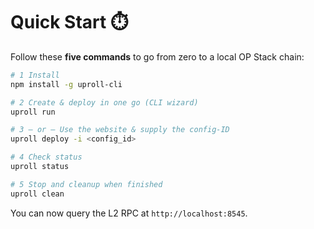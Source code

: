 # Quick Start ⏱️

Follow these **five commands** to go from zero to a local OP Stack chain:

```bash
# 1 Install
npm install -g uproll-cli

# 2 Create & deploy in one go (CLI wizard)
uproll run

# 3 — or — Use the website & supply the config‑ID
uproll deploy -i <config_id>

# 4 Check status
uproll status

# 5 Stop and cleanup when finished
uproll clean
```

You can now query the L2 RPC at `http://localhost:8545`. 